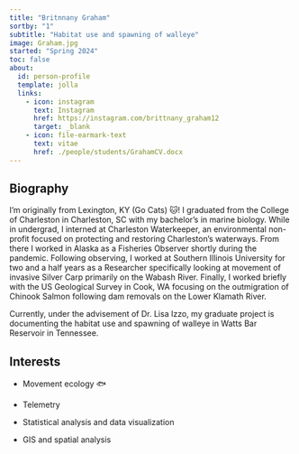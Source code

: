 ```yaml
---
title: "Britnnany Graham"
sortby: "1"
subtitle: "Habitat use and spawning of walleye"
image: Graham.jpg
started: "Spring 2024"
toc: false
about:
  id: person-profile
  template: jolla
  links:
    - icon: instagram
      text: Instagram
      href: https://instagram.com/brittnany_graham12
      target: _blank
    - icon: file-earmark-text
      text: vitae
      href: ./people/students/GrahamCV.docx
---
```


::: {#person-profile}
:::

## Biography

I'm originally from Lexington, KY (Go Cats) 🐱! I graduated from the College of Charleston in Charleston, SC with my bachelor's in marine biology. While in undergrad, I interned at Charleston Waterkeeper, an environmental non-profit focused on protecting and restoring Charleston's waterways. From there I worked in Alaska as a Fisheries Observer shortly during the pandemic. Following observing, I worked at Southern Illinois University for two and a half years as a Researcher specifically looking at movement of invasive Silver Carp primarily on the Wabash River. Finally, I worked briefly with the US Geological Survey in Cook, WA focusing on the outmigration of Chinook Salmon following dam removals on the Lower Klamath River. 

Currently, under the advisement of Dr. Lisa Izzo, my graduate project is documenting the habitat use and spawning of walleye in Watts Bar Reservoir in Tennessee. 

## Interests

-   Movement ecology 🐟

-   Telemetry

-   Statistical analysis and data visualization

-   GIS and spatial analysis
